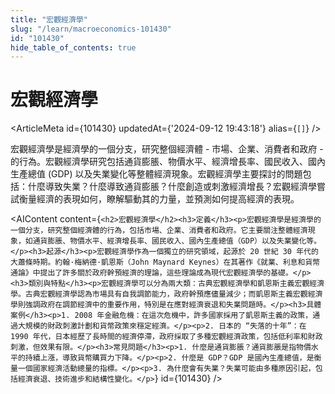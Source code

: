 ```yaml
---
title: "宏觀經濟學"
slug: "/learn/macroeconomics-101430"
id: "101430"
hide_table_of_contents: true
---
```



# 宏觀經濟學

<ArticleMeta id={101430} updatedAt={'2024-09-12 19:43:18'} alias={`[]`} />
<div className='border-solid border-b border-t-0 my-4 border-[var(--ifm-color-gray-300)]' />

宏觀經濟學是經濟學的一個分支，研究整個經濟體 - 市場、企業、消費者和政府 - 的行為。宏觀經濟學研究包括通貨膨脹、物價水平、經濟增長率、國民收入、國內生產總值 (GDP) 以及失業變化等整體經濟現象。宏觀經濟學主要探討的問題包括：什麼導致失業？什麼導致通貨膨脹？什麼創造或刺激經濟增長？宏觀經濟學嘗試衡量經濟的表現如何，瞭解驅動其的力量，並預測如何提高經濟的表現。

<AIContent content={`<h2>宏觀經濟學</h2><h3>定義</h3><p>宏觀經濟學是經濟學的一個分支，研究整個經濟體的行為，包括市場、企業、消費者和政府。它主要關注整體經濟現象，如通貨膨脹、物價水平、經濟增長率、國民收入、國內生產總值（GDP）以及失業變化等。</p><h3>起源</h3><p>宏觀經濟學作為一個獨立的研究領域，起源於 20 世紀 30 年代的大蕭條時期。約翰·梅納德·凱恩斯（John Maynard Keynes）在其著作《就業、利息和貨幣通論》中提出了許多關於政府幹預經濟的理論，這些理論成為現代宏觀經濟學的基礎。</p><h3>類別與特點</h3><p>宏觀經濟學可以分為兩大類：古典宏觀經濟學和凱恩斯主義宏觀經濟學。古典宏觀經濟學認為市場具有自我調節能力，政府幹預應儘量減少；而凱恩斯主義宏觀經濟學則強調政府在調節經濟中的重要作用，特別是在應對經濟衰退和失業問題時。</p><h3>具體案例</h3><p>1. 2008 年金融危機：在這次危機中，許多國家採用了凱恩斯主義的政策，通過大規模的財政刺激計劃和貨幣政策來穩定經濟。</p><p>2. 日本的 “失落的十年”：在 1990 年代，日本經歷了長時間的經濟停滯，政府採取了多種宏觀經濟政策，包括低利率和財政刺激，但效果有限。</p><h3>常見問題</h3><p>1. 什麼是通貨膨脹？通貨膨脹是指物價水平的持續上漲，導致貨幣購買力下降。</p><p>2. 什麼是 GDP？GDP 是國內生產總值，是衡量一個國家經濟活動總量的指標。</p><p>3. 為什麼會有失業？失業可能由多種原因引起，包括經濟衰退、技術進步和結構性變化。</p>`} id={101430} />
